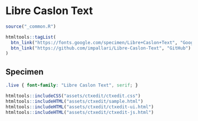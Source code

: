 # Libre Caslon Text

```r
source("_common.R")
```

```r
htmltools::tagList(
  btn_link("https://fonts.google.com/specimen/Libre+Caslon+Text", "Google Fonts"),
  btn_link("https://github.com/impallari/Libre-Caslon-Text", "GitHub")
)
```

## Specimen

<link rel="preconnect" href="https://fonts.googleapis.com">
<link rel="preconnect" href="https://fonts.gstatic.com" crossorigin>
<link href="https://fonts.googleapis.com/css2?family=Libre+Caslon+Text:ital,wght@0,400;0,700;1,400&display=swap" rel="stylesheet">

```css
.live { font-family: "Libre Caslon Text", serif; }
```

```r
htmltools::includeCSS("assets/ctxedit/ctxedit.css")
htmltools::includeHTML("assets/ctxedit/sample.html")
htmltools::includeHTML("assets/ctxedit/ctxedit-ui.html")
htmltools::includeHTML("assets/ctxedit/ctxedit-js.html")
```
